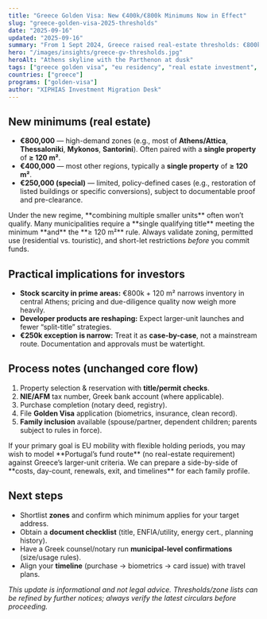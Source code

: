 ```yaml
---
title: "Greece Golden Visa: New €400k/€800k Minimums Now in Effect"
slug: "greece-golden-visa-2025-thresholds"
date: "2025-09-16"
updated: "2025-09-16"
summary: "From 1 Sept 2024, Greece raised real-estate thresholds: €800k in prime areas and €400k elsewhere, with limited €250k special cases. Here’s the 2025 view."
hero: "/images/insights/greece-gv-thresholds.jpg"
heroAlt: "Athens skyline with the Parthenon at dusk"
tags: ["greece golden visa", "eu residency", "real estate investment", "policy update"]
countries: ["greece"]
programs: ["golden-visa"]
author: "XIPHIAS Investment Migration Desk"
---
```


<Section
  title="Headline"
  intro="Greece’s revised minimums are in force. A two-tier investment map applies, with property-size constraints and a narrow €250k exception in defined scenarios."
>
  <ContentImage
    src="/images/insights/greece-map.jpg"
    alt="Greece investment threshold zones—illustrative"
    caption="Illustrative zone overview for Golden Visa investment thresholds (not a cadastral map)."
  />
</Section>

## New minimums (real estate)

- **€800,000** — high-demand zones (e.g., most of **Athens/Attica**, **Thessaloniki**, **Mykonos**, **Santorini**). Often paired with a **single property** of **≥ 120 m²**.  
- **€400,000** — most other regions, typically a **single property** of **≥ 120 m²**.  
- **€250,000 (special)** — limited, policy-defined cases (e.g., restoration of listed buildings or specific conversions), subject to documentable proof and pre-clearance.

<Callout variant="warning" title="Why size and zoning matter">
  Under the new regime, **combining multiple smaller units** often won’t qualify. Many municipalities require a **single qualifying title** meeting the minimum **and** the **≥ 120 m²** rule. Always validate zoning, permitted use (residential vs. touristic), and short-let restrictions <em>before</em> you commit funds.
</Callout>

## Practical implications for investors

- **Stock scarcity in prime areas:** €800k + 120 m² narrows inventory in central Athens; pricing and due-diligence quality now weigh more heavily.  
- **Developer products are reshaping:** Expect larger-unit launches and fewer “split-title” strategies.  
- **€250k exception is narrow:** Treat it as **case-by-case**, not a mainstream route. Documentation and approvals must be watertight.

## Process notes (unchanged core flow)

1. Property selection & reservation with **title/permit checks**.  
2. **NIE/AFM** tax number, Greek bank account (where applicable).  
3. Purchase completion (notary deed, registry).  
4. File **Golden Visa** application (biometrics, insurance, clean record).  
5. **Family inclusion** available (spouse/partner, dependent children; parents subject to rules in force).

<Callout variant="info" title="Compare with alternatives">
  If your primary goal is EU mobility with flexible holding periods, you may wish to model **Portugal’s fund route** (no real-estate requirement) against Greece’s larger-unit criteria. We can prepare a side-by-side of **costs, day-count, renewals, exit, and timelines** for each family profile.
</Callout>

## Next steps

- Shortlist **zones** and confirm which minimum applies for your target address.  
- Obtain a **document checklist** (title, ENFIA/utility, energy cert., planning history).  
- Have a Greek counsel/notary run **municipal-level confirmations** (size/usage rules).  
- Align your **timeline** (purchase → biometrics → card issue) with travel plans.

*This update is informational and not legal advice. Thresholds/zone lists can be refined by further notices; always verify the latest circulars before proceeding.*
